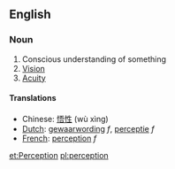 ==English==
===Noun===

#Conscious understanding of something
#[[Vision]]
#[[Acuity]]


====Translations====
*Chinese: [[悟性]] (wù xìng)
*[[Dutch]]: [[gewaarwording]] ''f'', [[perceptie]] ''f''
*[[French]]: [[perception]] ''f''

[[et:Perception]]
[[pl:perception]]